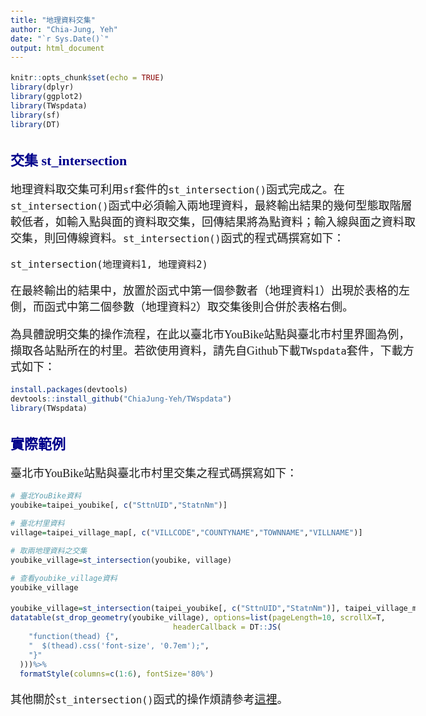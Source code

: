```yaml
---
title: "地理資料交集"
author: "Chia-Jung, Yeh"
date: "`r Sys.Date()`"
output: html_document
---
```


<style type="text/css">

body{
font-size: 18px;
font-family:"Times New Roman","標楷體",Georgia,Serif;
}
td {  /* Table  */
  font-size: 8px;
  font-family:"Times New Roman","標楷體",Georgia,Serif;
}
h1.title {
  font-size: 38px;
  color: DarkRed;
  font-family:"Times New Roman","標楷體",Georgia,Serif;
}
h1 { /* Header 1 */
  font-size: 28px;
      font-family:"Times New Roman","標楷體",Georgia,Serif;
  color: DarkBlue;
}
h2 { /* Header 2 */
    font-size: 22px;
    font-family:"Times New Roman","標楷體",Georgia,Serif;
    color: DarkBlue;
}
h3 { /* Header 3 */
  font-size: 18px;
  font-family:"Times New Roman","標楷體",Georgia,Serif;
  color: DarkBlue;
}
code.r{ /* Code block */
    font-size: 12px;
}
pre { /* Code block - determines code spacing between lines */
    font-size: 14px;
}
.blogbody{
font-size:17px;
  font-family:"Times New Roman","標楷體",Georgia,Serif;
line-height: 150%;
}
</style>


```r
knitr::opts_chunk$set(echo = TRUE)
library(dplyr)
library(ggplot2)
library(TWspdata)
library(sf)
library(DT)
```

## **交集 st_intersection**

地理資料取交集可利用`sf`套件的`st_intersection()`函式完成之。在`st_intersection()`函式中必須輸入兩地理資料，最終輸出結果的幾何型態取階層較低者，如輸入點與面的資料取交集，回傳結果將為點資料；輸入線與面之資料取交集，則回傳線資料。`st_intersection()`函式的程式碼撰寫如下：  

`st_intersection(地理資料1, 地理資料2)`  

在最終輸出的結果中，放置於函式中第一個參數者（地理資料1）出現於表格的左側，而函式中第二個參數（地理資料2）取交集後則合併於表格右側。  

為具體說明交集的操作流程，在此以臺北市YouBike站點與臺北市村里界圖為例，擷取各站點所在的村里。若欲使用資料，請先自Github下載`TWspdata`套件，下載方式如下：  

```r
install.packages(devtools)
devtools::install_github("ChiaJung-Yeh/TWspdata")
library(TWspdata)
```

## **實際範例**

臺北市YouBike站點與臺北市村里交集之程式碼撰寫如下：  

```r
# 臺北YouBike資料
youbike=taipei_youbike[, c("SttnUID","StatnNm")]

# 臺北村里資料
village=taipei_village_map[, c("VILLCODE","COUNTYNAME","TOWNNAME","VILLNAME")]

# 取兩地理資料之交集
youbike_village=st_intersection(youbike, village)

# 查看youbike_village資料
youbike_village
```

```r
youbike_village=st_intersection(taipei_youbike[, c("SttnUID","StatnNm")], taipei_village_map[, c("VILLCODE","COUNTYNAME","TOWNNAME","VILLNAME")])
datatable(st_drop_geometry(youbike_village), options=list(pageLength=10, scrollX=T,
                                    headerCallback = DT::JS(
    "function(thead) {",
    "  $(thead).css('font-size', '0.7em');",
    "}"
  )))%>%
  formatStyle(columns=c(1:6), fontSize='80%')
```

其他關於`st_intersection()`函式的操作煩請參考[這裡](https://chiajung-yeh.github.io/Spatial-Analysis/spatial-operations.html#clipping)。



